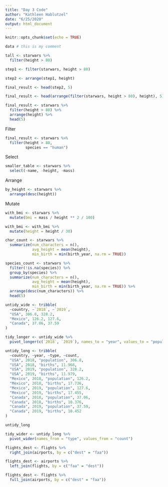 ```yaml
---
title: "Day 3 Code"
author: "Kathleen Hablutzel"
date: "6/25/2020"
output: html_document
---
```


```r
knitr::opts_chunk$set(echo = TRUE)
```

```r
data # this is my comment
```

```r
tall <- starwars %>%
  filter(height > 80)
```

```r
step1 <- filter(starwars, height > 80)

step2 <- arrange(step1, height)

final_result <- head(step2, 5)
```

```r
final_result <- head(arrange(filter(starwars, height > 80), height), 5)
```

```r
final_result <- starwars %>%
  filter(height > 80) %>%
  arrange(height) %>%
  head(5)
```

Filter
```r
final_result <- starwars %>%
  filter(height > 80,
         species == "human")
```

Select
```r
smaller_table <- starwars %>%
  select(-name, -height, -mass)
```

Arrange
```r
by_height <- starwars %>%
  arrange(desc(height))
```

Mutate
```r
with_bmi <- starwars %>%
  mutate(bmi = mass / height ** 2 / 100)

with_bmi <- with_bmi %>%
  mutate(height = height / 30)
```

```r
char_count <- starwars %>%
  summarize(num_characters = n(),
            avg_height = mean(height),
            min_birth = min(birth_year, na.rm = TRUE))
```

```r
species_count <- starwars %>%
  filter(!is.na(species)) %>%
  group_by(species) %>%
  summarize(num_characters = n(),
            avg_height = mean(height),
            min_birth = min(birth_year, na.rm = TRUE)) %>%
  arrange(desc(num_characters)) %>%
  head(5)
```

```r
untidy_wide <- tribble(
  ~country, ~`2018`, ~`2019`,
  "USA", 306.8, 328.2,
  "Mexico", 126.2, 127.6,
  "Canada", 37.06, 37.59
)
```

```r
tidy_longer <- untidy_wide %>%
  pivot_longer(c(`2018`, `2019`), names_to = "year", values_to = "population")
```

```r
untidy_long <- tribble(
  ~country, ~year, ~type, ~count,
  "USA", 2018, "population", 306.8,
  "USA", 2018, "births", 11.968,
  "USA", 2019, "population", 328.2,
  "USA", 2019, "births", 11.979,
  "Mexico", 2018, "population", 126.2,
  "Mexico", 2018, "births", 17.736,
  "Mexico", 2019, "population", 127.6,
  "Mexico", 2019, "births", 17.455,
  "Canada", 2018, "population", 37.06, 
  "Canada", 2018, "births", 10.376, 
  "Canada", 2019, "population", 37.59,
  "Canada", 2019, "births", 10.452
)

untidy_long
```

```r
tidy_wider <- untidy_long %>%
  pivot_wider(names_from = "type", values_from = "count")
```

```r
flights_dest <- flights %>%
  right_join(airports, by = c("dest" = "faa"))
```

```r
flights_dest <- airports %>%
  left_join(flights, by = c("faa" = "dest"))
```

```r
flights_dest <- flights %>%
  full_join(airports, by = c("dest" = "faa"))
```
